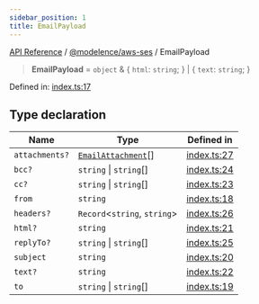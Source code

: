 ```yaml
---
sidebar_position: 1
title: EmailPayload
---
```


[API Reference](/api-reference/@modelence/aws-ses/type-aliases/../../../index) / [@modelence/aws-ses](/api-reference/@modelence/aws-ses/type-aliases/../index) / EmailPayload

> **EmailPayload** = `object` & \{ `html`: `string`; \} \| \{ `text`: `string`; \}

Defined in: [index.ts:17](https://github.com/modelence/modelence/blob/5904a57fe50964e5b66f94e20b2f5e3f75002742/packages/aws-ses/src/index.ts#L17)

## Type declaration

| Name | Type | Defined in |
| ------ | ------ | ------ |
| `attachments?` | [`EmailAttachment`](/api-reference/@modelence/aws-ses/type-aliases/EmailAttachment)[] | [index.ts:27](https://github.com/modelence/modelence/blob/5904a57fe50964e5b66f94e20b2f5e3f75002742/packages/aws-ses/src/index.ts#L27) |
| `bcc?` | `string` \| `string`[] | [index.ts:24](https://github.com/modelence/modelence/blob/5904a57fe50964e5b66f94e20b2f5e3f75002742/packages/aws-ses/src/index.ts#L24) |
| `cc?` | `string` \| `string`[] | [index.ts:23](https://github.com/modelence/modelence/blob/5904a57fe50964e5b66f94e20b2f5e3f75002742/packages/aws-ses/src/index.ts#L23) |
| `from` | `string` | [index.ts:18](https://github.com/modelence/modelence/blob/5904a57fe50964e5b66f94e20b2f5e3f75002742/packages/aws-ses/src/index.ts#L18) |
| `headers?` | `Record`\<`string`, `string`\> | [index.ts:26](https://github.com/modelence/modelence/blob/5904a57fe50964e5b66f94e20b2f5e3f75002742/packages/aws-ses/src/index.ts#L26) |
| `html?` | `string` | [index.ts:21](https://github.com/modelence/modelence/blob/5904a57fe50964e5b66f94e20b2f5e3f75002742/packages/aws-ses/src/index.ts#L21) |
| `replyTo?` | `string` \| `string`[] | [index.ts:25](https://github.com/modelence/modelence/blob/5904a57fe50964e5b66f94e20b2f5e3f75002742/packages/aws-ses/src/index.ts#L25) |
| `subject` | `string` | [index.ts:20](https://github.com/modelence/modelence/blob/5904a57fe50964e5b66f94e20b2f5e3f75002742/packages/aws-ses/src/index.ts#L20) |
| `text?` | `string` | [index.ts:22](https://github.com/modelence/modelence/blob/5904a57fe50964e5b66f94e20b2f5e3f75002742/packages/aws-ses/src/index.ts#L22) |
| `to` | `string` \| `string`[] | [index.ts:19](https://github.com/modelence/modelence/blob/5904a57fe50964e5b66f94e20b2f5e3f75002742/packages/aws-ses/src/index.ts#L19) |
